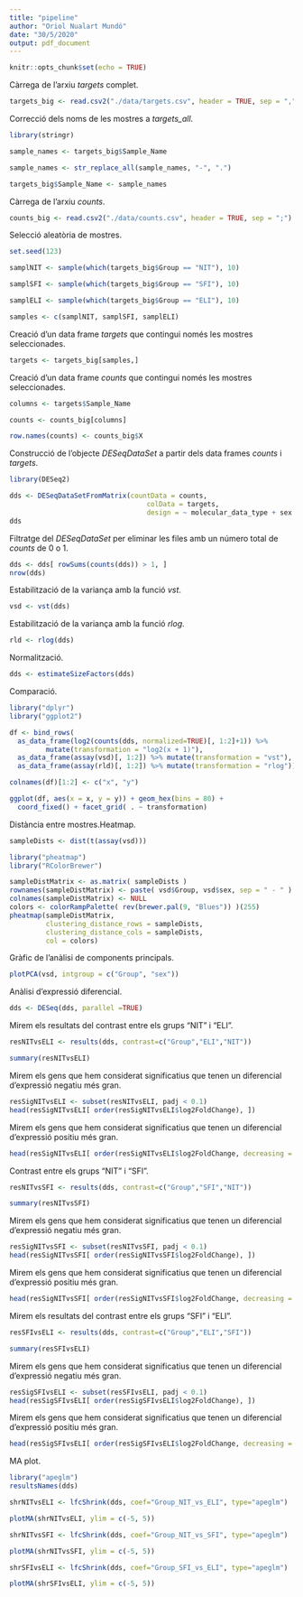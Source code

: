 ```yaml
---
title: "pipeline"
author: "Oriol Nualart Mundó"
date: "30/5/2020"
output: pdf_document
---
```


```r
knitr::opts_chunk$set(echo = TRUE)
```


Càrrega de l'arxiu *targets* complet.

```r
targets_big <- read.csv2("./data/targets.csv", header = TRUE, sep = ",")
```


Correcció dels noms de les mostres a *targets_all*.

```r
library(stringr)

sample_names <- targets_big$Sample_Name

sample_names <- str_replace_all(sample_names, "-", ".")

targets_big$Sample_Name <- sample_names
```



Càrrega de l'arxiu *counts*.

```r
counts_big <- read.csv2("./data/counts.csv", header = TRUE, sep = ";")
```


Selecció aleatòria de mostres.

```r
set.seed(123)

samplNIT <- sample(which(targets_big$Group == "NIT"), 10)

samplSFI <- sample(which(targets_big$Group == "SFI"), 10)

samplELI <- sample(which(targets_big$Group == "ELI"), 10)

samples <- c(samplNIT, samplSFI, samplELI)
```


Creació d'un data frame *targets* que contingui només les mostres seleccionades.

```r
targets <- targets_big[samples,]
```


Creació d'un data frame *counts* que contingui només les mostres seleccionades.

```r
columns <- targets$Sample_Name

counts <- counts_big[columns]

row.names(counts) <- counts_big$X
```


Construcció de l'objecte *DESeqDataSet* a partir dels data frames *counts* i *targets*.

```r
library(DESeq2)

dds <- DESeqDataSetFromMatrix(countData = counts,
                                  colData = targets,
                                  design = ~ molecular_data_type + sex + Group)
dds
```


Filtratge del *DESeqDataSet* per eliminar les files amb un número total de *counts* de 0 o 1.

```r
dds <- dds[ rowSums(counts(dds)) > 1, ]
nrow(dds)
```




Estabilització de la variança amb la funció *vst*.

```r
vsd <- vst(dds)
```


Estabilització de la variança amb la funció *rlog*.

```r
rld <- rlog(dds)
```

Normalització.

```r
dds <- estimateSizeFactors(dds)
```


Comparació.

```r
library("dplyr")
library("ggplot2")

df <- bind_rows(
  as_data_frame(log2(counts(dds, normalized=TRUE)[, 1:2]+1)) %>%
         mutate(transformation = "log2(x + 1)"),
  as_data_frame(assay(vsd)[, 1:2]) %>% mutate(transformation = "vst"),
  as_data_frame(assay(rld)[, 1:2]) %>% mutate(transformation = "rlog"))

colnames(df)[1:2] <- c("x", "y")  

ggplot(df, aes(x = x, y = y)) + geom_hex(bins = 80) +
  coord_fixed() + facet_grid( . ~ transformation)
```


Distància entre mostres.Heatmap.

```r
sampleDists <- dist(t(assay(vsd)))

library("pheatmap")
library("RColorBrewer")

sampleDistMatrix <- as.matrix( sampleDists )
rownames(sampleDistMatrix) <- paste( vsd$Group, vsd$sex, sep = " - " )
colnames(sampleDistMatrix) <- NULL
colors <- colorRampPalette( rev(brewer.pal(9, "Blues")) )(255)
pheatmap(sampleDistMatrix,
         clustering_distance_rows = sampleDists,
         clustering_distance_cols = sampleDists,
         col = colors)
```


Gràfic de l'anàlisi de components principals.

```r
plotPCA(vsd, intgroup = c("Group", "sex"))
```


Anàlisi d'expressió diferencial.

```r
dds <- DESeq(dds, parallel =TRUE)
```


Mirem els resultats del contrast entre els grups "NIT" i "ELI".

```r
resNITvsELI <- results(dds, contrast=c("Group","ELI","NIT"))

summary(resNITvsELI)
```


Mirem els gens que hem considerat significatius que tenen un diferencial d'expressió negatiu més gran.

```r
resSigNITvsELI <- subset(resNITvsELI, padj < 0.1)
head(resSigNITvsELI[ order(resSigNITvsELI$log2FoldChange), ])
```


Mirem els gens que hem considerat significatius que tenen un diferencial d'expressió positiu més gran.

```r
head(resSigNITvsELI[ order(resSigNITvsELI$log2FoldChange, decreasing = TRUE), ])
```


Contrast entre els grups "NIT" i "SFI".

```r
resNITvsSFI <- results(dds, contrast=c("Group","SFI","NIT"))

summary(resNITvsSFI)
```

Mirem els gens que hem considerat significatius que tenen un diferencial d'expressió negatiu més gran.

```r
resSigNITvsSFI <- subset(resNITvsSFI, padj < 0.1)
head(resSigNITvsSFI[ order(resSigNITvsSFI$log2FoldChange), ])
```


Mirem els gens que hem considerat significatius que tenen un diferencial d'expressió positiu més gran.

```r
head(resSigNITvsSFI[ order(resSigNITvsSFI$log2FoldChange, decreasing = TRUE), ])
```



Mirem els resultats del contrast entre els grups "SFI" i "ELI".

```r
resSFIvsELI <- results(dds, contrast=c("Group","ELI","SFI"))

summary(resSFIvsELI)
```


Mirem els gens que hem considerat significatius que tenen un diferencial d'expressió negatiu més gran.

```r
resSigSFIvsELI <- subset(resSFIvsELI, padj < 0.1)
head(resSigSFIvsELI[ order(resSigSFIvsELI$log2FoldChange), ])
```


Mirem els gens que hem considerat significatius que tenen un diferencial d'expressió positiu més gran.

```r
head(resSigSFIvsELI[ order(resSigSFIvsELI$log2FoldChange, decreasing = TRUE), ])
```


MA plot.

```r
library("apeglm")
resultsNames(dds)
```


```r
shrNITvsELI <- lfcShrink(dds, coef="Group_NIT_vs_ELI", type="apeglm")

plotMA(shrNITvsELI, ylim = c(-5, 5))
```


```r
shrNITvsSFI <- lfcShrink(dds, coef="Group_NIT_vs_SFI", type="apeglm")

plotMA(shrNITvsSFI, ylim = c(-5, 5))
```



```r
shrSFIvsELI <- lfcShrink(dds, coef="Group_SFI_vs_ELI", type="apeglm")

plotMA(shrSFIvsELI, ylim = c(-5, 5))
```




